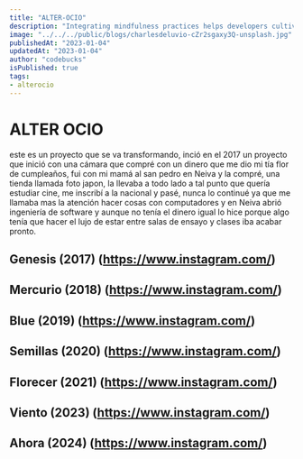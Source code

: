 ```yaml
---
title: "ALTER-OCIO"
description: "Integrating mindfulness practices helps developers cultivate present-moment awareness, fostering focus, problem-solving, and work-life balance."
image: "../../../public/blogs/charlesdeluvio-cZr2sgaxy3Q-unsplash.jpg"
publishedAt: "2023-01-04"
updatedAt: "2023-01-04"
author: "codebucks"
isPublished: true
tags:
- alterocio
---
```


# ALTER OCIO

este es un proyecto que se va transformando, inció en el 2017 un proyecto que inició con una cámara que compré con un dinero que me dio mi tía flor de cumpleaños, fui con mi mamá al san pedro en Neiva y la compré, una tienda llamada foto japon, la llevaba a todo lado a tal punto que quería estudiar cine, me inscribí a la nacional y pasé, nunca lo continué ya que me llamaba mas la atención hacer cosas con computadores y en Neiva abrió ingeniería de software y aunque no tenía el dinero igual lo hice porque algo tenía que hacer el lujo de estar entre salas de ensayo y clases iba acabar pronto.

## Genesis (2017) (https://www.instagram.com/)

## Mercurio (2018) (https://www.instagram.com/)

## Blue (2019) (https://www.instagram.com/)

## Semillas (2020) (https://www.instagram.com/)

## Florecer (2021) (https://www.instagram.com/)

## Viento (2023) (https://www.instagram.com/)

## Ahora (2024) (https://www.instagram.com/)

